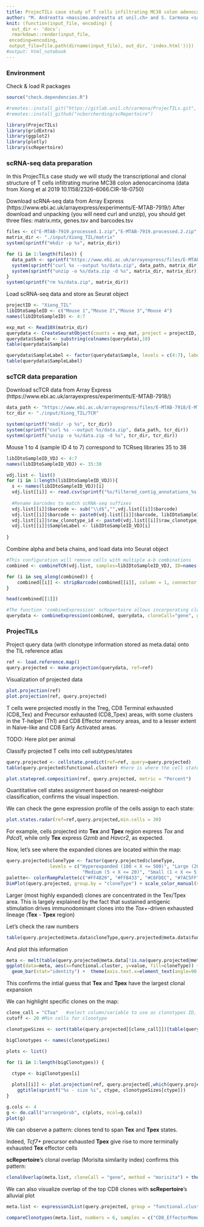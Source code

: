 ```yaml
---
title: ProjecTILs case study of T cells infiltrating MC38 colon adenocarcinoma (Xiong et al 2019)
author: "M. Andreatta <massimo.andreatta at unil.ch> and S. Carmona <santiago.carmona at unil.ch>"
knit: (function(input_file, encoding) {
  out_dir <- 'docs';
  rmarkdown::render(input_file,
 encoding=encoding,
 output_file=file.path(dirname(input_file), out_dir, 'index.html'))})
#output: html_notebook
---
```


### Environment
Check & load R packages
```r
source("check.dependencies.R")

#remotes::install_git("https://gitlab.unil.ch/carmona/ProjecTILs.git", branch = "v0.4")
#remotes::install_github("ncborcherding/scRepertoire")

library(ProjecTILs)
library(gridExtra)
library(ggplot2)
library(plotly)
library(scRepertoire)
```


### scRNA-seq data preparation

In this ProjecTILs case study we will study the transcriptional and clonal structure of T cells infiltrating murine MC38 colon adenocarcinoma (data from Xiong et al 2019 10.1158/2326-6066.CIR-18-0750)

Download scRNA-seq data from Array Express (https://www.ebi.ac.uk/arrayexpress/experiments/E-MTAB-7919/)
After download and unpacking (you will need curl and unzip), you should get three files: matrix.mtx, genes.tsv and barcodes.tsv
```r
files <- c("E-MTAB-7919.processed.1.zip","E-MTAB-7919.processed.2.zip","E-MTAB-7919.processed.3.zip")
matrix_dir <- "./input/Xiong_TIL/matrix"
system(sprintf("mkdir -p %s", matrix_dir))

for (i in 1:length(files)) {
  data_path <- sprintf("https://www.ebi.ac.uk/arrayexpress/files/E-MTAB-7919/%s", files[i])
  system(sprintf("curl %s --output %s/data.zip", data_path, matrix_dir))
  system(sprintf("unzip -o %s/data.zip -d %s", matrix_dir, matrix_dir))
}
system(sprintf("rm %s/data.zip", matrix_dir))
```

Load scRNA-seq data and store as Seurat object
```r
projectID <- "Xiong_TIL"
libIDtoSampleID <- c("Mouse 1","Mouse 2","Mouse 3","Mouse 4")
names(libIDtoSampleID) <- 4:7

exp_mat <- Read10X(matrix_dir)
querydata <- CreateSeuratObject(counts = exp_mat, project = projectID, min.cells = 3, min.features = 50)
querydata$Sample <- substring(colnames(querydata),18)
table(querydata$Sample)

querydata$SampleLabel <- factor(querydata$Sample, levels = c(4:7), labels=libIDtoSampleID)
table(querydata$SampleLabel)
```


### scTCR data preparation

Download scTCR data from Array Express (https://www.ebi.ac.uk/arrayexpress/experiments/E-MTAB-7918/)
```r
data_path <- "https://www.ebi.ac.uk/arrayexpress/files/E-MTAB-7918/E-MTAB-7918.processed.1.zip"
tcr_dir <- "./input/Xiong_TIL/TCR"

system(sprintf("mkdir -p %s", tcr_dir))
system(sprintf("curl %s --output %s/data.zip", data_path, tcr_dir))
system(sprintf("unzip -o %s/data.zip -d %s", tcr_dir, tcr_dir))
```


Mouse 1 to 4 (sample ID 4 to 7) correspond to TCRseq libraries 35 to 38
```r
libIDtoSampleID_VDJ <- 4:7
names(libIDtoSampleID_VDJ) <- 35:38

vdj.list <- list()
for (i in 1:length(libIDtoSampleID_VDJ)){
  s <- names(libIDtoSampleID_VDJ)[i]
  vdj.list[[i]] <- read.csv(sprintf("%s/filtered_contig_annotations_%s.csv", tcr_dir, s),as.is=T)
  
  #Rename barcodes to match scRNA-seq suffixes
  vdj.list[[i]]$barcode <- sub("\\d$","",vdj.list[[i]]$barcode)
  vdj.list[[i]]$barcode <- paste0(vdj.list[[i]]$barcode, libIDtoSampleID_VDJ[i])
  vdj.list[[i]]$raw_clonotype_id <- paste0(vdj.list[[i]]$raw_clonotype_id,"-",libIDtoSampleID_VDJ[i])
  vdj.list[[i]]$SampleLabel <- libIDtoSampleID_VDJ[i]
  
}
```


Combine alpha and beta chains, and load data into Seurat object
```r
#This configuration will remove cells with multiple a-b combinations
combined <- combineTCR(vdj.list, samples=libIDtoSampleID_VDJ, ID=names(libIDtoSampleID_VDJ), cells = "T-AB", removeNA = T, removeMulti = T)

for (i in seq_along(combined)) {
    combined[[i]] <- stripBarcode(combined[[i]], column = 1, connector = "_", num_connects = 3)
}

head(combined[[1]])

#The function 'combineExpression' scRepertoire allows incorporating clonotype information to a Seurat object, and creates the categorical variable 'cloneTypes' discretizing frequencies of the clonotypes
querydata <- combineExpression(combined, querydata, cloneCall="gene", groupBy = "none")

```


### ProjecTILs
Project query data (with clonotype information stored as meta.data) onto the TIL reference atlas

```r
ref <- load.reference.map()
query.projected <- make.projection(querydata, ref=ref)
```

Visualization of projected data
```r
plot.projection(ref)
plot.projection(ref, query.projected)
```
T cells were projected mostly in the Treg, CD8 Terminal exhausted (CD8_Tex) and Precursor exhausted (CD8_Tpex) areas, with some clusters in the T-helper (Th1) and CD8 Effector memory areas, and to a lesser extent in Naive-like and CD8 Early Activated areas.



TODO: Here plot per animal




Classify projected T cells into cell subtypes/states
```r
query.projected <- cellstate.predict(ref=ref, query=query.projected)
table(query.projected$functional.cluster) #here is where the cell state assignment is stored

plot.statepred.composition(ref, query.projected, metric = "Percent")

```
Quantitative cell states assignment based on nearest-neighbor classification, confirms the visual inspection.

We can check the gene expression profile of the cells assign to each state:

```r
plot.states.radar(ref=ref,query.projected,min.cells = 30)
```
For example, cells projected into **Tex** and **Tpex** region express _Tox_ and _Pdcd1_, while only **Tex** express _Gzmb_ and _Havcr2_, as expected.

Now, let's see where the expanded clones are located within the map:
```r
query.projected$cloneType <- factor(query.projected$cloneType, 
                levels = c("Hyperexpanded (100 < X <= 500)", "Large (20 < X <= 100)", 
                            "Medium (5 < X <= 20)", "Small (1 < X <= 5)", "Single (0 < X <= 1)", NA))
palette<- colorRampPalette(c("#FF4B20", "#FFB433", "#C6FDEC", "#7AC5FF", "#0348A6"))
DimPlot(query.projected, group.by = "cloneType") + scale_color_manual(values = c(palette(5)), na.value="grey")
```
Larger (most highly expanded) clones are concentrated in the Tex/Tpex area.
This is largely explained by the fact that sustained antigenic stimulation drives immunodominant clones into the _Tox+_-driven exhausted lineage (**Tex** - **Tpex** region)

Let's check the raw numbers
```r
table(query.projected@meta.data$cloneType,query.projected@meta.data$functional.cluster)
```

And plot this information
```r
meta <- melt(table(query.projected@meta.data[!is.na(query.projected@meta.data$Frequency),c("functional.cluster","cloneType")]),varnames = c("functional.cluster","cloneType"))
ggplot(data=meta, aes(x=functional.cluster, y=value, fill=cloneType)) +
  geom_bar(stat="identity") +  theme(axis.text.x=element_text(angle=90, hjust=1, vjust=0.5)) + scale_fill_manual(values = c(palette(5)), na.value="grey")
```
This confirms the intial guess that **Tex** and **Tpex** have the largest clonal expansion


We can highlight specific clones on the map:
```r
clone_call = "CTaa"   #select column/variable to use as clonotypes ID, in this case CTaa, the paired TCR CDR3 aminoacid sequences
cutoff <- 20 #Min cells for clonotype

clonotypeSizes <- sort(table(query.projected[[clone_call]])[table(query.projected[[clone_call]])>cutoff],decreasing = T)

bigClonotypes <- names(clonotypeSizes)

plots <- list()

for (i in 1:length(bigClonotypes)) {
  
  ctype <- bigClonotypes[i]

  plots[[i]] <- plot.projection(ref, query.projected[,which(query.projected[[clone_call]]==ctype)]) + 
    ggtitle(sprintf("%s - size %i", ctype, clonotypeSizes[ctype]))
}

g.cols <- 4
g <- do.call("arrangeGrob", c(plots, ncol=g.cols))
plot(g)

```
We can observe a pattern: clones tend to span **Tex** and **Tpex** states. 

Indeed, _Tcf7+_ precursor exhausted **Tpex** give rise to more terminally exhausted **Tex** effector cells

**scRepertoire**'s clonal overlap (Morisita similarity index) confirms this pattern:
```r
clonalOverlap(meta.list, cloneCall = "gene", method = "morisita") + theme(axis.text.x=element_text(angle=90, hjust=1, vjust=0.5)) 
```
We can also visualize overlap of the top CD8 clones with **scRepertoire**'s alluvial plot
```r
meta.list <- expression2List(query.projected, group = "functional.cluster")

compareClonotypes(meta.list, numbers = 6, samples = c("CD8_EffectorMemory", "CD8_Tpex", "CD8_Tex", "CD8_NaiveLike", "CD8_EarlyActiv"), cloneCall="aa", graph = "alluvial") +  theme(axis.text.x=element_text(angle=90, hjust=1, vjust=0.5)) 


```


